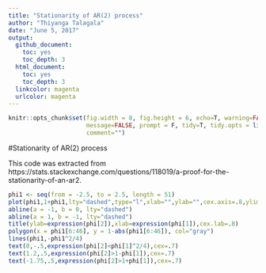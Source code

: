 ```yaml
---
title: "Stationarity of AR(2) process"
author: "Thiyanga Talagala"
date: "June 5, 2017"
output: 
  github_document:
    toc: yes
    toc_depth: 3
  html_document: 
    toc: yes
    toc_depth: 3
  linkcolor: magenta
  urlcolor: magenta
---
```


```r
knitr::opts_chunk$set(fig.width = 8, fig.height = 6, echo=T, warning=FALSE,
                      message=FALSE, prompt = F, tidy=T, tidy.opts = list(width.cutoff=50), include=T, cache=T, autodep = T,
                      comment="")

```

#Stationarity of AR(2) process

This code was extracted from https://stats.stackexchange.com/questions/118019/a-proof-for-the-stationarity-of-an-ar2.


```r

phi1 <- seq(from = -2.5, to = 2.5, length = 51) 
plot(phi1,1+phi1,lty="dashed",type="l",xlab="",ylab="",cex.axis=.8,ylim=c(-1.5,1.5))
abline(a = -1, b = 0, lty="dashed")
abline(a = 1, b = -1, lty="dashed")
title(ylab=expression(phi[2]),xlab=expression(phi[1]),cex.lab=.8)
polygon(x = phi1[6:46], y = 1-abs(phi1[6:46]), col="gray")
lines(phi1,-phi1^2/4)
text(0,-.5,expression(phi[2]<phi[1]^2/4),cex=.7)
text(1.2,.5,expression(phi[2]>1-phi[1]),cex=.7)
text(-1.75,.5,expression(phi[2]>1+phi[1]),cex=.7)

```


